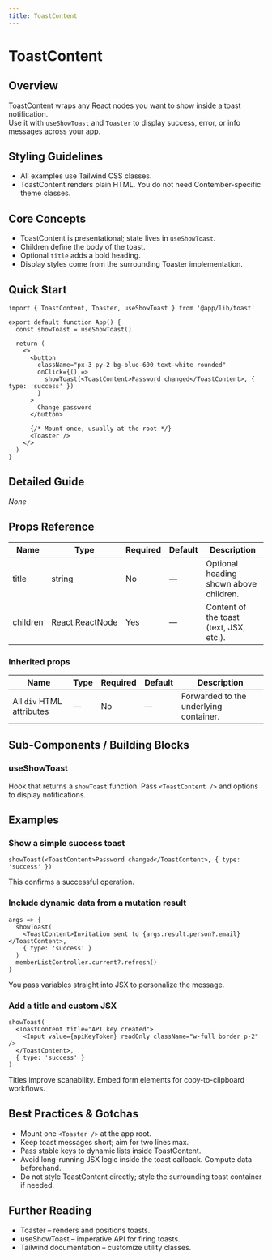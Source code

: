 ```yaml
---
title: ToastContent
---
```


<!-- Edited by human: false -->
<!-- Examples count: 15 -->
<!-- Source examples: 0 -->
<!-- Playground examples: 5 -->
<!-- External examples: 10 -->
<!-- Import examples: 8 -->

# ToastContent

## Overview
ToastContent wraps any React nodes you want to show inside a toast notification.  
Use it with `useShowToast` and `Toaster` to display success, error, or info messages across your app.

## Styling Guidelines
* All examples use Tailwind CSS classes.  
* ToastContent renders plain HTML. You do not need Contember-specific theme classes.

## Core Concepts
* ToastContent is presentational; state lives in `useShowToast`.
* Children define the body of the toast.
* Optional `title` adds a bold heading.
* Display styles come from the surrounding Toaster implementation.

## Quick Start
```tsx
import { ToastContent, Toaster, useShowToast } from '@app/lib/toast'

export default function App() {
  const showToast = useShowToast()

  return (
    <>
      <button
        className="px-3 py-2 bg-blue-600 text-white rounded"
        onClick={() =>
          showToast(<ToastContent>Password changed</ToastContent>, { type: 'success' })
        }
      >
        Change password
      </button>

      {/* Mount once, usually at the root */}
      <Toaster />
    </>
  )
}
```

## Detailed Guide
_None_

## Props Reference
| Name | Type | Required | Default | Description |
| --- | --- | --- | --- | --- |
| title | string | No | — | Optional heading shown above children. |
| children | React.ReactNode | Yes | — | Content of the toast (text, JSX, etc.). |

### Inherited props
| Name | Type | Required | Default | Description |
| --- | --- | --- | --- | --- |
| All `div` HTML attributes | — | No | — | Forwarded to the underlying container. |

## Sub-Components / Building Blocks
### useShowToast
Hook that returns a `showToast` function. Pass `<ToastContent />` and options to display notifications.

## Examples
### Show a simple success toast
```tsx
showToast(<ToastContent>Password changed</ToastContent>, { type: 'success' })
```
This confirms a successful operation.

### Include dynamic data from a mutation result
```tsx
args => {
  showToast(
    <ToastContent>Invitation sent to {args.result.person?.email}</ToastContent>,
    { type: 'success' }
  )
  memberListController.current?.refresh()
}
```
You pass variables straight into JSX to personalize the message.

### Add a title and custom JSX
```tsx
showToast(
  <ToastContent title="API key created">
    <Input value={apiKeyToken} readOnly className="w-full border p-2" />
  </ToastContent>,
  { type: 'success' }
)
```
Titles improve scanability. Embed form elements for copy-to-clipboard workflows.

## Best Practices & Gotchas
* Mount one `<Toaster />` at the app root.  
* Keep toast messages short; aim for two lines max.  
* Pass stable keys to dynamic lists inside ToastContent.  
* Avoid long-running JSX logic inside the toast callback. Compute data beforehand.  
* Do not style ToastContent directly; style the surrounding toast container if needed.

## Further Reading
* Toaster – renders and positions toasts.  
* useShowToast – imperative API for firing toasts.  
* Tailwind documentation – customize utility classes.

<!-- End of Generated Documentation -->